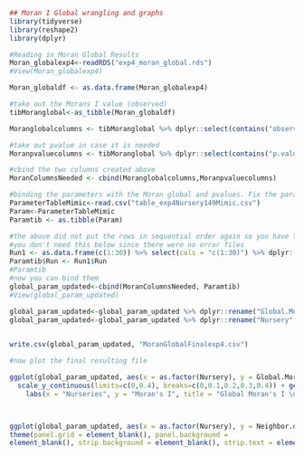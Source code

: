 ```r
## Moran I Global wrangling and graphs
library(tidyverse)
library(reshape2)
library(dplyr)

#Reading in Moran Global Results 
Moran_globalexp4<-readRDS("exp4_moran_global.rds")
#View(Moran_globalexp4)

Moran_globaldf <- as.data.frame(Moran_globalexp4)

#take out the Morans I value (observed)
tibMoranglobal<-as_tibble(Moran_globaldf)

Moranglobalcolumns <- tibMoranglobal %>% dplyr::select(contains("observed")) %>% reshape2::melt(cols=c("1":"30"), id.vars=NULL) %>% select(cols = "value") %>% dplyr::rename(Moran.global = cols)

#take out pvalue in case it is needed
Moranpvaluecolumns <- tibMoranglobal %>% dplyr::select(contains("p.value")) %>% reshape2::melt(cols=c("1":"30"), id.vars=NULL) %>% select(cols = "value") %>% dplyr::rename(P.value = cols)

#cbind the two columns created above
MoranColumnsNeeded <- cbind(Moranglobalcolumns,Moranpvaluecolumns)

```

```r
#binding the parameters with the Moran global and pvalues. Fix the parameter file first by taking out bad files
ParameterTableMimic<-read.csv("table_exp4Nursery149Mimic.csv")
Param<-ParameterTableMimic 
Paramtib <- as.tibble(Param)

#the above did not put the rows in sequential order again so you have to fixed that. Make a new Run column 
#you don't need this below since there were no error files 
Run1 <- as.data.frame(c(1:30)) %>% select(cols = "c(1:30)") %>% dplyr::rename(Run = cols)
Paramtib$Run <- Run1$Run
#Paramtib
#now you can bind them 
global_param_updated<-cbind(MoranColumnsNeeded, Paramtib) 
#View(global_param_updated)

global_param_updated<-global_param_updated %>% dplyr::rename("Global.Morans.I" = Moran.global)
global_param_updated<-global_param_updated %>% dplyr::rename("Nursery" = Num.nursery)

 
write.csv(global_param_updated, "MoranGlobalFinalexp4.csv")
```

```r
#now plot the final resulting file

ggplot(global_param_updated, aes(x = as.factor(Nursery), y = Global.Morans.I, fill= Global.Morans.I)) + 
  scale_y_continuous(limits=c(0,0.4), breaks=c(0,0.1,0.2,0.3,0.4)) + geom_point(pch=21) + scale_fill_gradient(limits=c(0,0.4), breaks=c(0,0.1,0.2,0.3,0.4), low = "cyan", high = "salmon") +
    labs(x = "Nurseries", y = "Moran's I", title = "Global Moran's I \nNurseries 1,4,9") + theme(axis.title.x=element_text(size=15), axis.title.y=element_text(size=15), axis.text = element_text(size=14), legend.text = element_text(size = 14), legend.title = element_text(size = 15), axis.ticks = element_blank()) + theme_bw()



ggplot(global_param_updated, aes(x = as.factor(Nursery), y = Neighbor.dist)) + scale_fill_steps(low = "cyan", high = "salmon", limits=c(0,0.4), breaks=c(0,0.1,0.2,0.3,0.4)) + geom_tile(aes(fill=Global.Morans.I)) +  geom_point(aes(size = P.value < 0.05)) + scale_y_continuous(limits = c(0,4), breaks = c(1,3)) +
theme(panel.grid = element_blank(), panel.background =
element_blank(), strip.background = element_blank(), strip.text = element_text(size = 12), strip.text.y.right = element_text(vjust= -1)) + labs(x = "Nursery", y = "Neighbor distance", title = "Global Moran's I", subtitle = "Nurseries 1,4,9") + theme(plot.title=element_text(hjust=0), axis.title.x=element_text(size=13, vjust= -1), axis.title.y=element_text(size=13), axis.text = element_text(size=12), axis.text.y = element_text(margin = margin(r = -4)), legend.text = element_text(size = 12), legend.title = element_text(size = 13, vjust = 1), axis.ticks = element_blank()) + scale_size_manual(values = c("FALSE" = 0, "TRUE" = 3), name = "p-value < 0.05") + theme(legend.box.spacing = unit(2, "cm"), legend.spacing = unit(1, "cm"))
  

    
```

